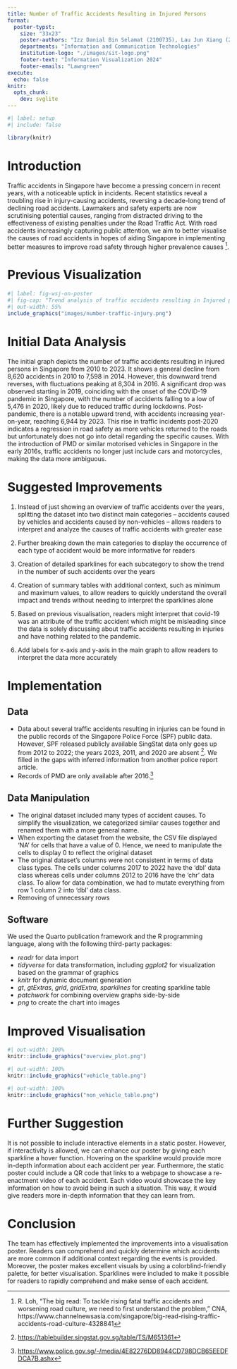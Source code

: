```yaml
---
title: Number of Traffic Accidents Resulting in Injured Persons
format:
  poster-typst: 
    size: "33x23" 
    poster-authors: "Izz Danial Bin Selamat (2100735), Lau Jun Xiang (2100582), Low Li Pin (2101542), Mathan S/O Nanthabala (2100605), Neo Kah Siak (2101960), Samantha Lee Qiao Yu (2102066)"
    departments: "Information and Communication Technologies"
    institution-logo: "./images/sit-logo.png"
    footer-text: "Information Visualization 2024"
    footer-emails: "Lawngreen"
execute:
  echo: false
knitr:
  opts_chunk:
    dev: svglite
---
```


```r
#| label: setup
#| include: false

library(knitr)


```


# Introduction

Traffic accidents in Singapore have become a pressing concern in recent years, with a noticeable uptick in incidents. Recent statistics reveal a troubling rise in injury-causing accidents, reversing a decade-long trend of declining road accidents. Lawmakers and safety experts are now scrutinising potential causes, ranging from distracted driving to the effectiveness of existing penalties under the Road Traffic Act. With road accidents increasingly capturing public attention, we aim to better visualise the causes of road accidents in hopes of aiding Singapore in implementing better measures to improve road safety through higher prevalence causes [^CNA_rising_traffic_accident]. 

[^CNA_rising_traffic_accident]: R. Loh, “The big read: To tackle rising fatal traffic accidents and worsening road culture, we need to first understand the problem,” CNA, https://www.channelnewsasia.com/singapore/big-read-rising-traffic-accidents-road-culture-4328841

# Previous Visualization

```r
#| label: fig-wsj-on-poster
#| fig-cap: "Trend analysis of traffic accidents resulting in Injured persons by Singapore Police Force."
#| out-width: 55%
include_graphics("images/number-traffic-injury.png")
```

# Initial Data Analysis

The initial graph depicts the number of traffic accidents resulting in injured persons in Singapore from 2010 to 2023. It shows a general decline from 8,620 accidents in 2010 to 7,598 in 2014. However, this downward trend reverses, with fluctuations peaking at 8,304 in 2016. A significant drop was observed starting in 2019, coinciding with the onset of the COVID-19 pandemic in Singapore, with the number of accidents falling to a low of 5,476 in 2020, likely due to reduced traffic during lockdowns. Post-pandemic, there is a notable upward trend, with accidents increasing year-on-year, reaching 6,944 by 2023. This rise in traffic incidents post-2020 indicates a regression in road safety as more vehicles returned to the roads but unfortunately does not go into detail regarding the specific causes. With the introduction of PMD or similar motorised vehicles in Singapore in the early 2016s, traffic accidents no longer just include cars and motorcycles, making the data more ambiguous.

# Suggested Improvements

1. Instead of just showing an overview of traffic accidents over the years, splitting the dataset into two distinct main categories – accidents caused by vehicles and accidents caused by non-vehicles – allows readers to interpret and analyze the causes of traffic accidents with greater ease

2. Further breaking down the main categories to display the occurrence of each type of accident would be more informative for readers

3. Creation of detailed sparklines for each subcategory to show the trend in the number of such accidents over the years

4. Creation of summary tables with additional context, such as minimum and maximum values, to allow readers to quickly understand the overall impact and trends without needing to interpret the sparklines alone

5. Based on previous visualisation, readers might interpret that covid-19 was an attribute of the traffic accident which might be misleading since the data is solely discussing about traffic accidents resulting in injuries and have nothing related to the pandemic.

6. Add labels for x-axis and y-axis in the main graph to allow readers to interpret the data more accurately


    
# Implementation

## Data

*   Data about several traffic accidents resulting in injuries can be found in the public records of the Singapore Police Force (SPF) public data. However, SPF released publicly available SingStat data only goes up from 2012 to 2022; the years 2023, 2011, and 2020 are absent [^Singstat]. We filled in the gaps with inferred information from another police report article.
*   Records of PMD are only available after 2016.[^Record_of_PMD]

[^Singstat]: <https://tablebuilder.singstat.gov.sg/table/TS/M651361>
[^Record_of_PMD]: <https://www.police.gov.sg/-/media/4E82276DD8944CD798DCB65EEDFDCA7B.ashx>

## Data Manipulation
* The original dataset included many types of accident causes. To simplify the visualization, we categorized similar causes together and renamed them with a more general name.
* When exporting the dataset from the website, the CSV file displayed ‘NA’ for cells that have a value of 0. Hence, we need to manipulate the cells to display 0 to reflect the original dataset
* The original dataset’s columns were not consistent in terms of data class types. The cells under columns 2017 to 2022 have the ‘dbl’ data class whereas cells under columns 2012 to 2016 have the ‘chr’ data class. To allow for data combination, we had to mutate everything from row 1 column 2 into ‘dbl’ data class.
* Removing of unnecessary rows 

## Software

We used the Quarto publication framework and the R programming language, along with the following third-party packages:

* *readr* for data import
* *tidyverse* for data transformation, including *ggplot2* for visualization based on the grammar of graphics
* *knitr* for dynamic document generation
* *gt*, *gtExtras*, *grid*, *gridExtra*, *sparklines* for creating sparkline table
* *patchwork* for combining overview graphs side-by-side
* *png* to create the chart into images


```{=typst}
#v(2em)
```
# Improved Visualisation

```r
#| out-width: 100%
knitr::include_graphics("overview_plot.png")
```
```r
#| out-width: 100%
knitr::include_graphics("vehicle_table.png")
```
```r
#| out-width: 100%
knitr::include_graphics("non_vehicle_table.png")
```
# Further Suggestion
It is not possible to include interactive elements in a static poster. However, if interactivity is allowed, we can enhance our poster by giving each sparkline a hover function. Hovering on the sparkline would provide more in-depth information about each accident per year. Furthermore, the static poster could include a QR code that links to a webpage to showcase a re-enactment video of each accident. Each video would showcase the key information on how to avoid being in such a situation. This way, it would give readers more in-depth information that they can learn from.

# Conclusion

The team has effectively implemented the improvements into a visualisation poster. Readers can comprehend and quickly determine which accidents are more common if additional context regarding the events is provided. Moreover, the poster makes excellent visuals by using a colorblind-friendly palette, for better visualisation. Sparklines were included to make it possible for readers to rapidly comprehend and make sense of each accident.
